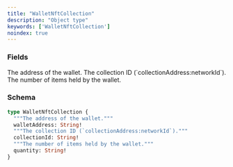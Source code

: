 ```yaml
---
title: "WalletNftCollection"
description: "Object type"
keywords: ['WalletNftCollection']
noindex: true
---
```


### Fields

<ResponseField name="walletAddress" type="String!" required>
  The address of the wallet.
</ResponseField>

<ResponseField name="collectionId" type="String!" required>
  The collection ID (`collectionAddress:networkId`).
</ResponseField>

<ResponseField name="quantity" type="String!" required>
  The number of items held by the wallet.
</ResponseField>

### Schema


```graphql 
type WalletNftCollection {
  """The address of the wallet."""
  walletAddress: String!
  """The collection ID (`collectionAddress:networkId`)."""
  collectionId: String!
  """The number of items held by the wallet."""
  quantity: String!
}
```
